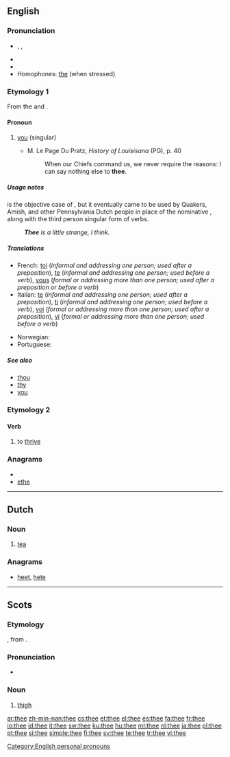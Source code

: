 {{wikipedia}}
==English==

{{rank|case|fact|known|315|thee|hope|er|children}}

===Pronunciation===
* {{enPR|''th''ē}}, {{IPA|/ðiː/}}, {{SAMPA|/Di:/}}
* {{audio|en-us-thee.ogg|Audio (US)}}
* {{rhymes|iː}}
* Homophones: [[the]] (when stressed)

===Etymology 1===
From the {{etyl|enm}} and {{etyl|ang}} {{term|the|lang=enm}}.

====Pronoun====
{{infl|en|pronoun|second person pronoun|second person singular, objective case}}

# {{archaic|literary}} [[you]] (singular)
#* M. Le Page Du Pratz, ''History of Louisisana'' (PG), p. 40
#*: When our Chiefs command us, we never require the reasons: I can say nothing else to '''thee'''.

=====Usage notes=====
{{term|thee|Thee}} is the objective case of {{term|thou}}, but it eventually came to be used by Quakers, Amish, and other Pennsylvania Dutch people in place of the nominative {{term|thou}}, along with the third person singular form of verbs.
: '''''Thee''' is a little strange, I think.''

=====Translations=====
{{trans-top|you (singular)}}
<!-- Grammar details like the ones below belong in the foreign entries, not English translation tables. -->
* French: [[toi]] (''informal and addressing one person; used after a preposition''), [[te]] (''informal and addressing one person; used before a verb''), [[vous]] (''formal or addressing more than one person; used after a preposition or before a verb'')
* Italian: [[te]] (''informal and addressing one person; used after a preposition''), [[ti]] (''informal and addressing one person; used before a verb''), [[voi]] (''formal or addressing more than one person; used after a preposition''), [[vi]] (''formal or addressing more than one person; used before a verb'')
{{trans-mid}}
* Norwegian: {{t+|no|deg}}
* Portuguese: {{t+|pt|tu}}
{{trans-bottom}}

=====See also=====
* [[thou]]
* [[thy]]
* [[you]]

===Etymology 2===
{{etystub|ang}}

====Verb====
{{en-verb|thees|theeing|theed}}

# {{archaic|literary}} to [[thrive]]

===Anagrams===
* {{alphagram|eeht}}
* [[ethe#English|ethe]]

[[Category:English personal pronouns]]

----

==Dutch==

===Noun===
{{nl-noun|g=m|theeën|theetje}}

# [[tea]]

===Anagrams===
* [[heet]], [[hete]]

----

==Scots==

===Etymology===
{{etyl|ang|sco}} {{term|þeoh|þēoh}}, from {{proto|Germanic|þeuhom|lang=sco}}.

===Pronunciation===
* {{IPA|/θiː/|lang=sco}}

===Noun===
{{sco-noun}}

# [[thigh]]

[[ar:thee]]
[[zh-min-nan:thee]]
[[cs:thee]]
[[et:thee]]
[[el:thee]]
[[es:thee]]
[[fa:thee]]
[[fr:thee]]
[[io:thee]]
[[id:thee]]
[[it:thee]]
[[sw:thee]]
[[ku:thee]]
[[hu:thee]]
[[ml:thee]]
[[nl:thee]]
[[ja:thee]]
[[pl:thee]]
[[pt:thee]]
[[si:thee]]
[[simple:thee]]
[[fi:thee]]
[[sv:thee]]
[[te:thee]]
[[tr:thee]]
[[vi:thee]]